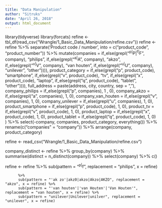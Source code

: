 ```yaml
---
title: "Data Manipulation"
author: "Sitruks"
date: "April 26, 2018"
output: html_document
---
```


library(tidyverse)
library(forcats)
refine <- tbl_df(read_csv("Wrangle/1_Basic_Data_Manipulation/refine.csv"))
refine <- refine %>% 
           separate('Product code / number', into = c("product_code", "product_number")) %>% 
           mutate(companies = if_else(grepl("^p|^P|^f|^F", company), "philips",
                  if_else(grepl("^a|^A", company), "akzo",
                  if_else(grepl("^v|^V", company), "van houten",
                  if_else(grepl("^u|^U", company), "unilever",
                    "other")))),
                product_category = if_else(grepl("p", product_code), "smartphone",
                  if_else(grepl("v", product_code), "tv",
                  if_else(grepl("x", product_code), "laptop",
                  if_else(grepl("q", product_code), "tablet",
                    "other")))),
                full_address = paste(address, city, country, sep = ", "),
                company_philips = if_else(grepl("p", companies), 1 , 0),
                company_akzo = if_else(grepl("a", companies), 1, 0),
                company_van_houten = if_else(grepl("v", companies), 1, 0),
                company_unilever = if_else(grepl("u", companies), 1, 0),
                product_smartphone = if_else(grepl("p", product_code), 1, 0),
                product_tv = if_else(grepl("v", product_code), 1, 0),
                product_laptop = if_else(grepl("x", product_code), 1, 0),
                product_tablet = if_else(grepl("q", product_code), 1, 0)
                  ) %>% 
            select(-company, companies, product_category, everything()) %>%
            rename(c("companies" = "company")) %>% 
            arrange(company, product_category) 




refine <- read_csv("Wrangle/1_Basic_Data_Manipulation/refine.csv") 

company_distinct <- refine %>% group_by(company) %>% summarise(distinct = n_distinct(company)) %>% select(company) %>% c()

refine <- refine %>% sub(pattern = "^p|^f", replacement = "philips", x = refine)
          
          
          %>% 
          sub(pattern = "'ak zo'|akz0|akzo|Akzo|AKZO", replacement = "akzo", x = refine) %>% 
          sub(pattern = "'van houten'|'van Houten'|'Van Houten'", replacement = "van houten", x = refine) %>% 
          sub(pattern = "unilever|Unilever|unilver", replacement = "unilever", x = refine)